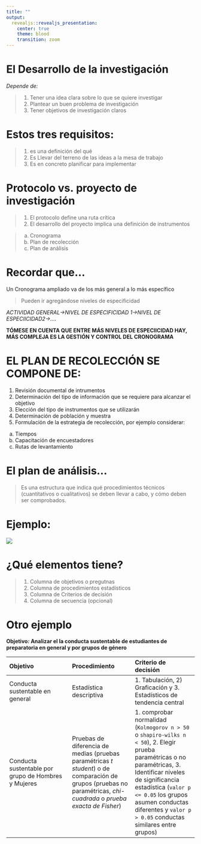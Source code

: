 ```yaml
---
title: ""
output: 
  revealjs::revealjs_presentation:
    center: true
    theme: blood
    transition: zoom
---
```


# {data-background="f/f.png"}

# El Desarrollo de la investigación {data-transition="zoom"}

*Depende de:*

>1. Tener una idea clara sobre lo que se quiere investigar
>2. Plantear un buen problema de investigación
>3. Tener objetivos de investigación claros

# Estos tres requisitos: {data-transition="zoom"}

>1. es una definición del qué
>2. Es Llevar del terreno de las ideas a la mesa de trabajo
>3. Es en concreto planificar para implementar

# Protocolo vs. proyecto de investigación

>1. El protocolo define una ruta crítica
>2. El desarrollo del proyecto implica una definición de instrumentos 

> a. Cronograma
> b. Plan de recolección
> c. Plan de análisis

# {data-background="F/f1.png"}

# Recordar que...

Un Cronograma ampliado va de los más general a lo más específico

> Pueden ir agregándose niveles de especificidad

*ACTIVIDAD GENERAL->NIVEL DE ESPECIFICIDAD 1->NIVEL DE ESPECIICIDAD2->....*

**TÓMESE EN CUENTA QUE ENTRE MÁS NIVELES DE ESPECIICIDAD HAY, MÁS COMPLEJA ES LA GESTIÓN Y CONTROL DEL CRONOGRAMA**
  
# {data-background="F/f3.png"}

# EL PLAN DE RECOLECCIÓN SE COMPONE DE:

1. Revisión documental de intrumentos
2. Determinación del tipo de información que se requiere para alcanzar el objetivo
3. Elección del tipo de instrumentos que se utilizarán
4. Determinación de población y muestra
5. Formulación de la estrategia de recolección, por ejemplo considerar:
  a. Tiempos
  b. Capacitación de encuestadores
  c. Rutas de levantamiento

# {data-background="F/f4.png"}
  

# El plan de análisis...

> Es una estructura que indica qué procedimientos técnicos (cuantitativos o cualitativos) se deben llevar a cabo, y cómo deben ser comprobados.

# Ejemplo:

![](F/ejeps.png)


# ¿Qué elementos tiene?

>1. Columna de objetivos o pregutnas
>2. Columna de procedimientos estadísticos
>3. Columna de Criterios de decisión
>4. Columna de secuencia (opcional)

# Otro ejemplo

**Objetivo*: *Analizar el la conducta sustentable de estudiantes de preparatoria en general y por grupos de género** 

|Objetivo|Procedimiento|Criterio de decisión|
|:---|:---|:---|
|Conducta sustentable en general|Estadística descriptiva|1. Tabulación, 2) Graficación y 3. Estadísticos de tendencia central|
|Conducta sustentable por grupo de Hombres y Mujeres|Pruebas de diferencia de medias (pruebas paramétricas *t student*) o de comparación de grupos (pruebas no paramétricas, *chi-cuadrada* o *prueba exacta de Fisher*)|1. comprobar normalidad (`Kolmogorov n > 50` o `shapiro-wilks n < 50`), 2. Elegir prueba paramétricas o no paramétricas, 3. Identificar niveles de significancia estadística (`valor p <= 0.05` los grupos asumen conductas diferentes y `valor p > 0.05` conductas similares entre grupos)|

  